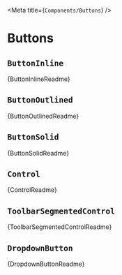 
<Meta title={`Components/Buttons`} />

# Buttons

## `ButtonInline`

<Description>{ButtonInlineReadme}</Description>

<Canvas>
  <Story story={stories.buttonInline} />
</Canvas>

## `ButtonOutlined`

<Description>{ButtonOutlinedReadme}</Description>

<Canvas>
  <Story story={stories.buttonOutlined} />
</Canvas>

## `ButtonSolid`

<Description>{ButtonSolidReadme}</Description>

<Canvas>
  <Story story={stories.buttonSolid} />
</Canvas>

## `Control`

<Description>{ControlReadme}</Description>

<Canvas>
  <Story story={stories.control} />
</Canvas>

## `ToolbarSegmentedControl`

<Description>{ToolbarSegmentedControlReadme}</Description>

<Canvas>
  <Story story={stories.toolbarSegmentedControl} />
</Canvas>

## `DropdownButton`

<Description>{DropdownButtonReadme}</Description>

<Canvas>
  <Story story={stories.dropdownButton} />
</Canvas>


